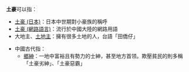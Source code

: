 '''土豪'''可以指：
* [[土豪_(日本)|土豪 (日本)]]：日本中世期對小豪族的稱呼
* [[土豪_(網路語言)|土豪 (網路語言)]]：流行於中國大陸的網路用語
* 大地主、[[土地主|土地主]]：擁有很多土地的人，台語「田僑仔」

* 中國古代指：
** [[鄉紳|鄉紳]]：一地中富裕且有勢力的士紳，甚至地方首领。欺壓貧民的則多稱「土豪劣紳」、「土豪惡霸」

{{disambig|二字|Cat=二字大中華地區相關消歧義}}